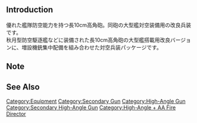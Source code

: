 {{EquipmentInfo}}

==Introduction==
優れた艦隊防空能力を持つ長10cm高角砲。同砲の大型艦対空装備用の改良兵装です。<br>
秋月型防空駆逐艦などに装備された長10cm高角砲の大型艦搭載用改良バージョンに、増設機銃集中配備を組み合わせた対空兵装パッケージです。

==Note==


==See Also==

{{Equipmentlist}}
[[Category:Equipment]]
[[Category:Secondary Gun]]
[[Category:High-Angle Gun]]
[[Category:Secondary High-Angle Gun]]
[[Category:High-Angle + AA Fire Director]]